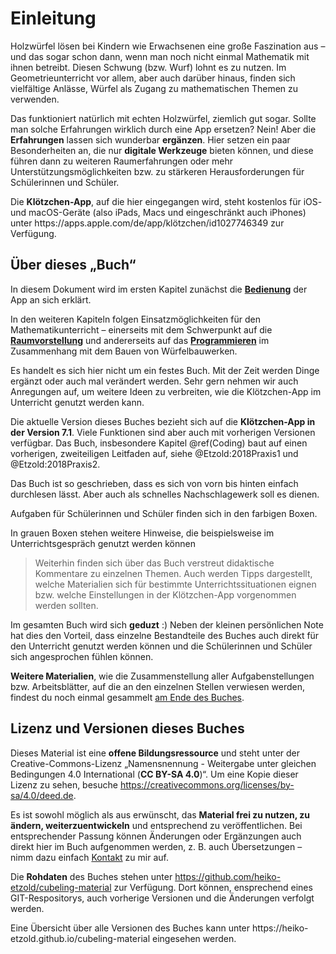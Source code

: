 # Einleitung {- #Einleitung}

Holzwürfel lösen bei Kindern wie Erwachsenen eine große Faszination aus -- und das sogar schon dann, wenn man noch nicht einmal Mathematik mit ihnen betreibt. Diesen Schwung (bzw. Wurf) lohnt es zu nutzen. Im Geometrieunterricht vor allem, aber auch darüber hinaus, finden sich vielfältige Anlässe, Würfel als Zugang zu mathematischen Themen zu verwenden.

Das funktioniert natürlich mit echten Holzwürfel, ziemlich gut sogar. Sollte man solche Erfahrungen wirklich durch eine App ersetzen? Nein! Aber die **Erfahrungen** lassen sich wunderbar **ergänzen**. Hier setzen ein paar Besonderheiten an, die nur **digitale Werkzeuge** bieten können, und diese führen dann zu weiteren Raumerfahrungen oder mehr Unterstützungsmöglichkeiten bzw. zu stärkeren Herausforderungen für Schülerinnen und Schüler.

Die **Klötzchen-App**, auf die hier eingegangen wird, steht kostenlos für iOS- und macOS-Geräte (also iPads, Macs und eingeschränkt auch iPhones) unter https://apps.apple.com/de/app/klötzchen/id1027746349 zur Verfügung.


## Über dieses „Buch“ {-}

In diesem Dokument wird im ersten Kapitel zunächst die **[Bedienung](#bedienung-der-klötzchen-app)** der App an sich erklärt.

In den weiteren Kapiteln folgen Einsatzmöglichkeiten für den Mathematikunterricht -- einerseits mit dem Schwerpunkt auf die **[Raumvorstellung](#Raumvorstellung)** und andererseits auf das **[Programmieren](#Coding)** im Zusammenhang mit dem Bauen von Würfelbauwerken.

Es handelt es sich hier nicht um ein festes Buch. Mit der Zeit werden Dinge ergänzt oder auch mal verändert werden. Sehr gern nehmen wir auch Anregungen auf, um weitere Ideen zu verbreiten, wie die Klötzchen-App im Unterricht genutzt werden kann. 

Die aktuelle Version dieses Buches bezieht sich auf die **Klötzchen-App in der Version 7.1**. Viele Funktionen sind aber auch mit vorherigen Versionen verfügbar. Das Buch, insbesondere Kapitel \@ref(Coding) baut auf einen vorherigen, zweiteiligen Leitfaden auf, siehe @Etzold:2018Praxis1 und @Etzold:2018Praxis2.

Das Buch ist so geschrieben, dass es sich von vorn bis hinten einfach durchlesen lässt. Aber auch als schnelles Nachschlagewerk soll es dienen.

::: {.task}
Aufgaben für Schülerinnen und Schüler finden sich in den farbigen Boxen. 
:::
    
::: {.hint}
In grauen Boxen stehen weitere Hinweise, die beispielsweise im Unterrichtsgespräch genutzt werden können
:::


> Weiterhin finden sich über das Buch verstreut didaktische Kommentare zu einzelnen Themen. Auch werden Tipps dargestellt, welche Materialien sich für bestimmte Unterrichtssituationen eignen bzw. welche Einstellungen in der Klötzchen-App vorgenommen werden sollten.

Im gesamten Buch wird sich **geduzt** :) Neben der kleinen persönlichen Note hat dies den Vorteil, dass einzelne Bestandteile des Buches auch direkt für den Unterricht genutzt werden können und die Schülerinnen und Schüler sich angesprochen fühlen können. 

**Weitere Materialien**, wie die Zusammenstellung aller Aufgabenstellungen bzw. Arbeitsblätter, auf die an den einzelnen Stellen verwiesen werden, findest du noch einmal gesammelt [am Ende des Buches](#Material). 

## Lizenz und Versionen dieses Buches {-}

Dieses  Material  ist  eine  **offene  Bildungsressource**  und  steht  unter  der  Creative-Commons-Lizenz „Namensnennung - Weitergabe unter gleichen Bedingungen 4.0 International (**CC BY-SA 4.0**)“. Um eine Kopie dieser Lizenz zu sehen, besuche 
[https://creativecommons.org/licenses/by-sa/4.0/deed.de](https://creativecommons.org/licenses/by-sa/4.0/deed.de){target="_blank"}.

Es ist sowohl möglich als aus erwünscht, das **Material frei zu nutzen, zu ändern, weiterzuentwickeln** und entsprechend zu veröffentlichen. Bei entsprechender Passung können Änderungen oder Ergänzungen auch direkt hier im Buch aufgenommen werden, z. B. auch Übersetzungen -- nimm dazu einfach [Kontakt](mailto:heiko.etzold@uni-potsdam.de) zu mir auf.

Die **Rohdaten** des Buches stehen unter [https://github.com/heiko-etzold/cubeling-material](https://github.com/heiko-etzold/cubeling-material){target="_blank"} zur Verfügung. Dort können, ensprechend eines GIT-Respositorys, auch vorherige Versionen und die Änderungen verfolgt werden.

Eine Übersicht über alle Versionen des Buches kann unter  https://heiko-etzold.github.io/cubeling-material eingesehen werden.
